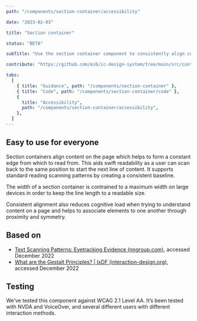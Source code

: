 ```yaml
---
path: "/components/section-container/accessibility"

date: "2023-02-03"

title: "Section container"

status: "BETA"

subTitle: "Use the section container component to consistently align content within an app."

contribute: "https://github.com/mi6/ic-design-system/tree/main/src/content/structured/components/section-container"

tabs:
  [
    { title: "Guidance", path: "/components/section-container" },
    { title: "Code", path: "/components/section-container/code" },
    {
      title: "Accessibility",
      path: "/components/section-container/accessibility",
    },
  ]
---
```


## Easy to use for everyone

Section containers align content on the page which helps to form a constant edge from which to read from. This aids swift readability as a user can scan back to the same position to start the next line of content. It supports standard reading scanning patterns by creating a consistent baseline.

The width of a section container is contrained to a maximum width on large devices in order to keep the line length to a readable size.

Consistent alignment also reduces cognitive load when trying to understand content on a page and helps to associate elements to one another through proximity and symmetry.

## Based on

- [Text Scanning Patterns: Eyetracking Evidence (nngroup.com)](https://nngroup.com), accessed December 2022
- [What are the Gestalt Principles? | IxDF (interaction-design.org)](https://interaction-design.org), accessed December 2022

## Testing

We’ve tested this component against WCAG 2.1 Level AA. It’s been tested with NVDA and VoiceOver, and several different users with different interaction methods.
